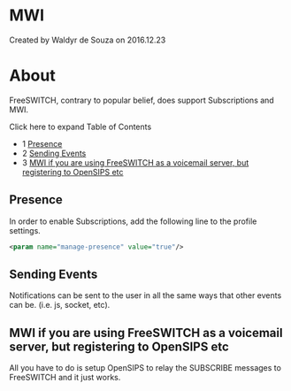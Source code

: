 
# MWI 

 Created by  Waldyr de Souza on 2016.12.23

# About

FreeSWITCH, contrary to popular belief, does support Subscriptions and MWI.

Click here to expand Table of Contents

* 1 [Presence](#presence)
* 2 [Sending Events](#sending-events)
* 3 [MWI if you are using FreeSWITCH as a voicemail server, but registering to OpenSIPS etc](#mwi-if-you-are-using-freeswitch-as-a-voicemail-server-but-registering-to-opensips-etc)

## Presence

In order to enable Subscriptions, add the following line to the profile settings.

```xml
<param name="manage-presence" value="true"/>
```

## Sending Events

Notifications can be sent to the user in all the same ways that other events can be. (i.e. js, socket, etc).

## MWI if you are using FreeSWITCH as a voicemail server, but registering to OpenSIPS etc

All you have to do is setup OpenSIPS to relay the SUBSCRIBE messages to FreeSWITCH and it just works.


